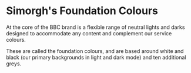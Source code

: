 
<Meta title="Docs/UX/Colours/Foundation" />

# Simorgh's Foundation Colours

At the core of the BBC brand is a flexible range of neutral lights and darks designed to accommodate any content and complement our service colours.

These are called the foundation colours, and are based around white and black (our primary backgrounds in light and dark mode) and ten additional greys.

<ThemeProvider service="news">
  <ColorList Colors={FOUNDATION} />
</ThemeProvider>
